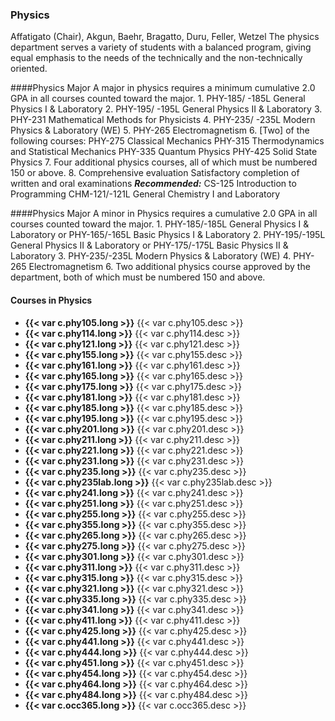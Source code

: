 ### Physics 
Affatigato (Chair), Akgun, Baehr, Bragatto, Duru, Feller, Wetzel
The physics department serves a variety of students with a balanced program, giving equal emphasis to the needs of the technically and the non-technically oriented. 

####Physics Major
A major in physics requires a minimum cumulative 2.0 GPA in all courses counted toward the major.
1. PHY-185/ -185L General Physics I & Laboratory
2. PHY-195/ -195L General Physics II & Laboratory 
3. PHY-231 Mathematical Methods for Physicists
4. PHY-235/ -235L Modern Physics & Laboratory (WE)
5. PHY-265 Electromagnetism 
6. [Two] of the following courses:
   PHY-275 Classical Mechanics
   PHY-315 Thermodynamics and Statistical Mechanics
   PHY-335 Quantum Physics
   PHY-425 Solid State Physics 
7. Four additional physics courses, all of which must be numbered 150 or above. 
8. Comprehensive evaluation
   Satisfactory completion of written and oral examinations
***Recommended:***
   CS-125 Introduction to Programming 
   CHM-121/-121L General Chemistry I and Laboratory

####Physics Major
A minor in Physics requires a cumulative 2.0 GPA in all courses counted toward the major.
1. PHY-185/-185L General Physics I & Laboratory or PHY-165/-165L Basic Physics I & Laboratory 
2. PHY-195/-195L General Physics II & Laboratory or PHY-175/-175L Basic Physics II & Laboratory 
3. PHY-235/-235L Modern Physics & Laboratory (WE)
4. PHY-265 Electromagnetism
6. Two additional physics course approved by the department, both of which must be numbered 150 and above. 

#### Courses in Physics 
- **{{< var c.phy105.long >}}**
  {{< var c.phy105.desc >}} 
- **{{< var c.phy114.long >}}**
  {{< var c.phy114.desc >}}  
- **{{< var c.phy121.long >}}**
  {{< var c.phy121.desc >}}
- **{{< var c.phy155.long >}}**
  {{< var c.phy155.desc >}} 
- **{{< var c.phy161.long >}}**
  {{< var c.phy161.desc >}}  
- **{{< var c.phy165.long >}}**
  {{< var c.phy165.desc >}}
- **{{< var c.phy175.long >}}**
  {{< var c.phy175.desc >}}
- **{{< var c.phy181.long >}}**
  {{< var c.phy181.desc >}} 
- **{{< var c.phy185.long >}}**
  {{< var c.phy185.desc >}}  
- **{{< var c.phy195.long >}}**
  {{< var c.phy195.desc >}}
- **{{< var c.phy201.long >}}**
  {{< var c.phy201.desc >}}
- **{{< var c.phy211.long >}}**
  {{< var c.phy211.desc >}} 
- **{{< var c.phy221.long >}}**
  {{< var c.phy221.desc >}}  
- **{{< var c.phy231.long >}}**
  {{< var c.phy231.desc >}}
- **{{< var c.phy235.long >}}**
  {{< var c.phy235.desc >}}
- **{{< var c.phy235lab.long >}}**
  {{< var c.phy235lab.desc >}}
- **{{< var c.phy241.long >}}**
  {{< var c.phy241.desc >}}
- **{{< var c.phy251.long >}}**
  {{< var c.phy251.desc >}}
- **{{< var c.phy255.long >}}**
  {{< var c.phy255.desc >}}
- **{{< var c.phy355.long >}}**
  {{< var c.phy355.desc >}}
- **{{< var c.phy265.long >}}**
  {{< var c.phy265.desc >}}
- **{{< var c.phy275.long >}}**
  {{< var c.phy275.desc >}}
- **{{< var c.phy301.long >}}**
  {{< var c.phy301.desc >}}
- **{{< var c.phy311.long >}}**
  {{< var c.phy311.desc >}}
- **{{< var c.phy315.long >}}**
  {{< var c.phy315.desc >}}
- **{{< var c.phy321.long >}}**
  {{< var c.phy321.desc >}}
- **{{< var c.phy335.long >}}**
  {{< var c.phy335.desc >}}
- **{{< var c.phy341.long >}}**
  {{< var c.phy341.desc >}}
- **{{< var c.phy411.long >}}**
  {{< var c.phy411.desc >}}
- **{{< var c.phy425.long >}}**
  {{< var c.phy425.desc >}}
- **{{< var c.phy441.long >}}**
  {{< var c.phy441.desc >}}
- **{{< var c.phy444.long >}}**
  {{< var c.phy444.desc >}}
- **{{< var c.phy451.long >}}**
  {{< var c.phy451.desc >}}
- **{{< var c.phy454.long >}}**
  {{< var c.phy454.desc >}}
- **{{< var c.phy464.long >}}**
  {{< var c.phy464.desc >}}
- **{{< var c.phy484.long >}}**
  {{< var c.phy484.desc >}}
- **{{< var c.occ365.long >}}**
  {{< var c.occ365.desc >}}






